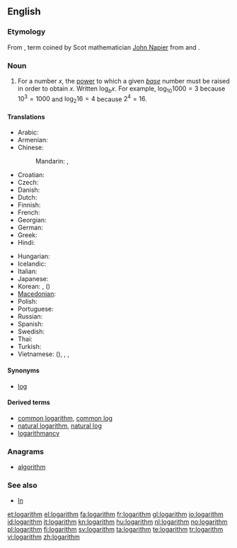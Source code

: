 {{wikipedia}}
==English==

===Etymology===
From {{etyl|NL.}} {{term|logarithmus|lang=la}}, term coined by Scot mathematician [[w:John Napier|John Napier]] from {{etyl|grc}} {{term|λόγος||word, reason|sc=polytonic|tr=logos|lang=grc}} and {{term|ἀριθμός||number|sc=polytonic|tr=arithmos|lang=grc}}.

===Noun===
{{en-noun}}

# {{mathematics}} For a number <math>x</math>, the [[power]] to which a given ''[[base]]'' number must be raised in order to obtain <math>x</math>.  Written <math>\log_b x</math>.  For example, <math>\log_{10} 1000 = 3</math> because <math>10^3 = 1000</math> and <math>\log_2 16 = 4</math> because <math>2^4 = 16</math>.

====Translations====
{{trans-top|for a number x, the power to which a given base number must be raised in order to obtain x}}
* Arabic: {{t|ar|لوغارثم|m|tr=lugharithm}}
* Armenian: {{t-|hy|լոգարիթմ|tr=logarit’m}}
* Chinese:
*: Mandarin: {{t-|cmn|對數|sc=Hani}}, {{t-|cmn|对数|tr=duìshù|sc=Hani}}
* Croatian: {{t-|hr|logaritam|m}}
* Czech: {{t-|cs|logaritmus|m}}
* Danish: {{t-|da|logaritme|c}}
* Dutch: {{t+|nl|logaritme|n}}
* Finnish: {{t+|fi|logaritmi}}
* French: {{t+|fr|logarithme|m}}
* Georgian: {{t-|ka|ლოგარითმი|tr=logarit’mi|sc=Geor|xs=Georgian}}
* German: {{t+|de|Logarithmus|m}}
* Greek: {{t+|el|λογάριθμος|m|tr=logárithmos}}
* Hindi: {{t|hi|लोगारित्म|tr=lōgāritm|xs=Hindi}}
{{trans-mid}}
* Hungarian: {{t+|hu|logaritmus}}
* Icelandic: {{t|is|logri|m}}
* Italian: {{t-|it|logaritmo|m}}
* Japanese: {{t-|ja|対数|tr=たいすう, taisū}}
* Korean: {{t+|ko|로그|tr=logeu|sc=Hang}}, {{t|ko|대수|tr=daesu|sc=Hang}} ({{t-|ko|對數|sc=Hani}})
* [[Macedonian]]: {{t|mk|логаритам|m|tr=logarítam}}
* Polish: {{t-|pl|logarytm|m}}
* Portuguese: {{t+|pt|logaritmo|m}}
* Russian: {{t+|ru|логарифм|m|tr=logarífm}}
* Spanish: {{t-|es|logaritmo|m}}
* Swedish: {{t+|sv|logaritm|c}}
* Thai: {{t|th|ลอการิทึม|tr=logaaríteum}}
* Turkish: {{t+|tr|logaritma}}
* Vietnamese: {{t|vi|đối số|xs=Vietnamese}} ({{t-|vi|對數|sc=Hani|xs=Vietnamese}}), {{t|vi|lôga|xs=Vietnamese}}, {{t|vi|lôgarit|xs=Vietnamese}}, {{t|vi|lô-ga-rít|xs=Vietnamese}}
{{trans-bottom}}

====Synonyms====
* [[log]]

====Derived terms====
* [[common logarithm]], [[common log]]
* [[natural logarithm]], [[natural log]]
* [[logarithmancy]]

===Anagrams===
* [[algorithm]]

===See also===
* [[ln]]

[[et:logarithm]]
[[el:logarithm]]
[[fa:logarithm]]
[[fr:logarithm]]
[[gl:logarithm]]
[[io:logarithm]]
[[id:logarithm]]
[[it:logarithm]]
[[kn:logarithm]]
[[hu:logarithm]]
[[nl:logarithm]]
[[no:logarithm]]
[[pl:logarithm]]
[[fi:logarithm]]
[[sv:logarithm]]
[[ta:logarithm]]
[[te:logarithm]]
[[tr:logarithm]]
[[vi:logarithm]]
[[zh:logarithm]]